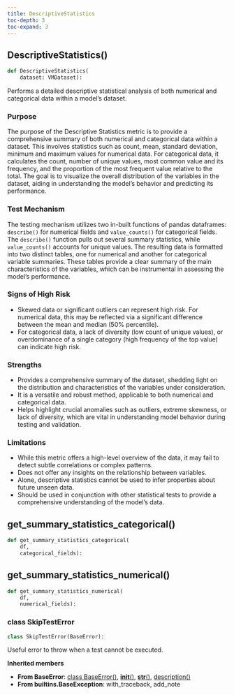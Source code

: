 ```yaml
---
title: DescriptiveStatistics
toc-depth: 3
toc-expand: 3
---
```


## DescriptiveStatistics[()]{.muted}

```python
def DescriptiveStatistics(
    dataset: VMDataset):
```

Performs a detailed descriptive statistical analysis of both numerical and categorical data within a model's dataset.

### Purpose

The purpose of the Descriptive Statistics metric is to provide a comprehensive summary of both numerical and categorical data within a dataset. This involves statistics such as count, mean, standard deviation, minimum and maximum values for numerical data. For categorical data, it calculates the count, number of unique values, most common value and its frequency, and the proportion of the most frequent value relative to the total. The goal is to visualize the overall distribution of the variables in the dataset, aiding in understanding the model's behavior and predicting its performance.

### Test Mechanism

The testing mechanism utilizes two in-built functions of pandas dataframes: `describe()` for numerical fields and `value_counts()` for categorical fields. The `describe()` function pulls out several summary statistics, while `value_counts()` accounts for unique values. The resulting data is formatted into two distinct tables, one for numerical and another for categorical variable summaries. These tables provide a clear summary of the main characteristics of the variables, which can be instrumental in assessing the model's performance.

### Signs of High Risk

- Skewed data or significant outliers can represent high risk. For numerical data, this may be reflected via a significant difference between the mean and median (50% percentile).
- For categorical data, a lack of diversity (low count of unique values), or overdominance of a single category (high frequency of the top value) can indicate high risk.

### Strengths

- Provides a comprehensive summary of the dataset, shedding light on the distribution and characteristics of the variables under consideration.
- It is a versatile and robust method, applicable to both numerical and categorical data.
- Helps highlight crucial anomalies such as outliers, extreme skewness, or lack of diversity, which are vital in understanding model behavior during testing and validation.

### Limitations

- While this metric offers a high-level overview of the data, it may fail to detect subtle correlations or complex patterns.
- Does not offer any insights on the relationship between variables.
- Alone, descriptive statistics cannot be used to infer properties about future unseen data.
- Should be used in conjunction with other statistical tests to provide a comprehensive understanding of the model's data.

## get_summary_statistics_categorical[()]{.muted}

```python
def get_summary_statistics_categorical(
    df,
    categorical_fields):
```

## get_summary_statistics_numerical[()]{.muted}

```python
def get_summary_statistics_numerical(
    df,
    numerical_fields):
```

### [class]{.muted} SkipTestError

```python
class SkipTestError(BaseError):
```

Useful error to throw when a test cannot be executed.

**Inherited members**

- **From BaseError**: [class BaseError[()]{.muted}](#class-baseerror), [__init__[()]{.muted}](#__init__), [__str__[()]{.muted}](#__str__), [description[()]{.muted}](#description)
- **From builtins.BaseException**: with_traceback, add_note
